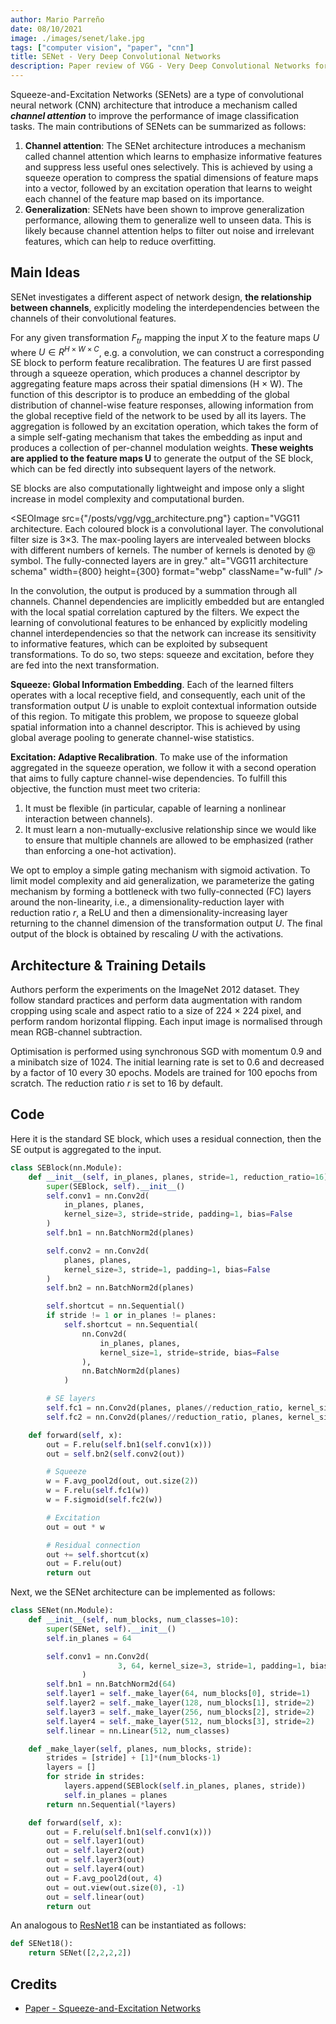 ```yaml
---
author: Mario Parreño
date: 08/10/2021
image: ./images/senet/lake.jpg
tags: ["computer vision", "paper", "cnn"]
title: SENet - Very Deep Convolutional Networks
description: Paper review of VGG - Very Deep Convolutional Networks for Large-Scale Image Recognition
---
```


Squeeze-and-Excitation Networks (SENets) are a type of convolutional neural network (CNN)
architecture that introduce a mechanism called ***channel attention*** to improve
the performance of image classification tasks. The main contributions of SENets
can be summarized as follows:

1. **Channel attention**: The SENet architecture introduces a mechanism 
called <Underlined color="green">channel attention</Underlined> which learns to emphasize
informative features and suppress less useful ones selectively.
This is achieved by using a <Underlined>squeeze operation</Underlined> to compress the spatial dimensions
of feature maps into a vector, followed by an <Underlined>excitation operation</Underlined> that learns to
weight each channel of the feature map based on its importance.
2. **Generalization**: SENets have been shown to improve generalization performance,
allowing them to generalize well to unseen data. This is likely because
<Underlined>channel attention helps to filter out noise and irrelevant features</Underlined>,
which can help to reduce overfitting.


## Main Ideas


SENet investigates a different aspect of network design, **the relationship between channels**,
explicitly modeling the interdependencies between the channels of their convolutional features. 

For any given transformation $F_{tr}$ mapping the input $X$ to the feature maps $U$ where $U ∈ R ^{H×W×C}$,
e.g. a convolution, we can construct a corresponding SE block to perform feature recalibration.
<Underlined>The features U are first passed through a squeeze operation, which produces a channel descriptor
by aggregating feature maps across their spatial dimensions (H × W)</Underlined>.
The function of this descriptor is to produce an embedding of the global distribution
of channel-wise feature responses, allowing information from the global receptive field
of the network to be used by all its layers.
<Underlined>The aggregation is followed by an excitation operation,
which takes the form of a simple self-gating mechanism that takes the embedding as input
and produces a collection of per-channel modulation weights.</Underlined>
**These weights are applied to the feature maps U** to generate the output of the SE block,
which can be fed directly into subsequent layers of the network. 

SE blocks are also computationally lightweight and impose only a slight increase in model
complexity and computational burden.



<SEOImage
    src={"/posts/vgg/vgg_architecture.png"}
    caption="VGG11 architecture. Each coloured block is a convolutional layer. The convolutional filter size is 3×3. The max-pooling layers are intervealed between blocks with different numbers of kernels. The number of kernels is denoted by @ symbol. The fully-connected layers are in grey."
    alt="VGG11 architecture schema"
    width={800}
    height={300}
    format="webp"
    className="w-full"
/>

In the convolution, the output is produced by a summation through all channels.
Channel dependencies are implicitly embedded but are entangled with the local spatial correlation
captured by the filters. We expect the learning of convolutional features to be enhanced
by explicitly <Underlined>modeling channel interdependencies</Underlined> so that the network
can increase its sensitivity to informative features, which can be exploited by subsequent transformations.
To do so, two steps: squeeze and excitation, before they are fed into the next transformation.

**Squeeze: Global Information Embedding**. Each of the learned filters operates with a local receptive field,
and consequently, each unit of the transformation output $U$ is unable to exploit contextual information
outside of this region. To mitigate this problem, we propose to 
<Underlined color="green">squeeze global spatial information into a channel descriptor</Underlined>.
This is achieved by using <Underlined>global average pooling</Underlined> to generate channel-wise statistics.

**Excitation: Adaptive Recalibration**. To make use of the information aggregated in the squeeze operation,
we follow it with a second operation that aims to fully capture channel-wise dependencies.
To fulfill this objective, the function must meet two criteria: 

1. It must be flexible (in particular, capable of learning a nonlinear interaction between channels).
2. It must learn a non-mutually-exclusive relationship since we would like to ensure that
multiple channels are allowed to be emphasized (rather than enforcing a one-hot activation).

We opt to employ a <Underlined>simple gating mechanism with sigmoid activation</Underlined>.
To limit <Underlined color="green">model complexity and aid generalization</Underlined>,
we parameterize the gating mechanism by forming a <Underlined color="green">bottleneck</Underlined> 
with two fully-connected (FC) layers around the non-linearity, i.e.,
a dimensionality-reduction layer with <Underlined>reduction ratio $r$</Underlined>, a ReLU and then a dimensionality-increasing layer
returning to the channel dimension of the transformation output $U$.
The final output of the block is obtained by rescaling $U$ with the activations.


## Architecture & Training Details

Authors perform the experiments on the ImageNet 2012 dataset. They follow standard practices and perform data
augmentation with random cropping using scale and aspect ratio to a size of 224 × 224 pixel,
and perform random horizontal flipping. Each input image is normalised through mean RGB-channel subtraction.

Optimisation is performed using synchronous SGD with momentum 0.9 and a minibatch size of 1024.
The initial learning rate is set to 0.6 and decreased by a factor of 10 every 30 epochs.
Models are trained for 100 epochs from scratch. The reduction ratio $r$ is set to 16 by default.

## Code

Here it is the standard SE block, which uses a <Underlined>residual connection</Underlined>,
then the SE output is aggregated to the input.

```python
class SEBlock(nn.Module):
    def __init__(self, in_planes, planes, stride=1, reduction_ratio=16):
        super(SEBlock, self).__init__()
        self.conv1 = nn.Conv2d(
            in_planes, planes,
            kernel_size=3, stride=stride, padding=1, bias=False
        )
        self.bn1 = nn.BatchNorm2d(planes)

        self.conv2 = nn.Conv2d(
            planes, planes,
            kernel_size=3, stride=1, padding=1, bias=False
        )
        self.bn2 = nn.BatchNorm2d(planes)

        self.shortcut = nn.Sequential()
        if stride != 1 or in_planes != planes:
            self.shortcut = nn.Sequential(
                nn.Conv2d(
                    in_planes, planes,
                    kernel_size=1, stride=stride, bias=False
                ),
                nn.BatchNorm2d(planes)
            )

        # SE layers
        self.fc1 = nn.Conv2d(planes, planes//reduction_ratio, kernel_size=1)
        self.fc2 = nn.Conv2d(planes//reduction_ratio, planes, kernel_size=1)

    def forward(self, x):
        out = F.relu(self.bn1(self.conv1(x)))
        out = self.bn2(self.conv2(out))

        # Squeeze
        w = F.avg_pool2d(out, out.size(2))
        w = F.relu(self.fc1(w))
        w = F.sigmoid(self.fc2(w))

        # Excitation
        out = out * w

        # Residual connection
        out += self.shortcut(x)
        out = F.relu(out)
        return out
```

Next, we the SENet architecture can be implemented as follows:

```python
class SENet(nn.Module):
    def __init__(self, num_blocks, num_classes=10):
        super(SENet, self).__init__()
        self.in_planes = 64

        self.conv1 = nn.Conv2d(
						3, 64, kernel_size=3, stride=1, padding=1, bias=False
				)
        self.bn1 = nn.BatchNorm2d(64)
        self.layer1 = self._make_layer(64, num_blocks[0], stride=1)
        self.layer2 = self._make_layer(128, num_blocks[1], stride=2)
        self.layer3 = self._make_layer(256, num_blocks[2], stride=2)
        self.layer4 = self._make_layer(512, num_blocks[3], stride=2)
        self.linear = nn.Linear(512, num_classes)

    def _make_layer(self, planes, num_blocks, stride):
        strides = [stride] + [1]*(num_blocks-1)
        layers = []
        for stride in strides:
            layers.append(SEBlock(self.in_planes, planes, stride))
            self.in_planes = planes
        return nn.Sequential(*layers)

    def forward(self, x):
        out = F.relu(self.bn1(self.conv1(x)))
        out = self.layer1(out)
        out = self.layer2(out)
        out = self.layer3(out)
        out = self.layer4(out)
        out = F.avg_pool2d(out, 4)
        out = out.view(out.size(0), -1)
        out = self.linear(out)
        return out
```

An analogous to [ResNet18](/blog/resnet) can be instantiated as follows:

```python
def SENet18():
    return SENet([2,2,2,2])
```

## Credits

- [Paper - Squeeze-and-Excitation Networks](https://arxiv.org/abs/1709.01507)
